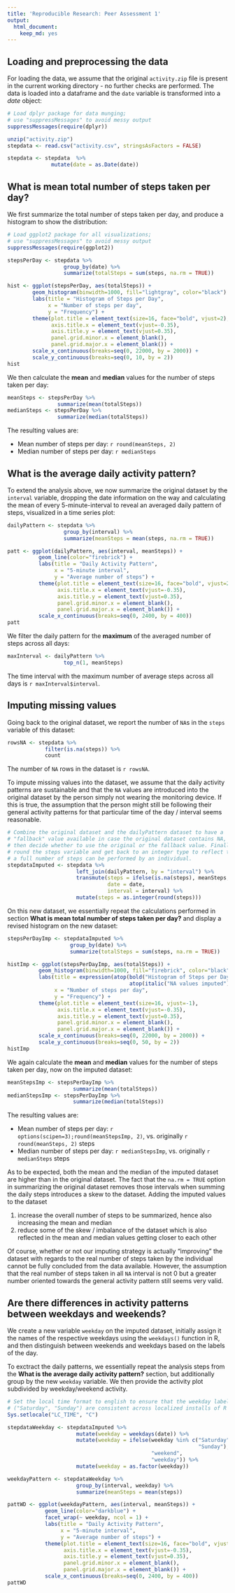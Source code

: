 ```yaml
---
title: 'Reproducible Research: Peer Assessment 1'
output:
  html_document:
    keep_md: yes
---
```



## Loading and preprocessing the data

For loading the data, we  assume that the original `activity.zip` file is present in the current working directory - no further checks are performed. The data is loaded into a dataframe and the `date` variable is transformed into a *date* object:

```r
# Load dplyr package for data munging;
# use "suppressMessages" to avoid messy output
suppressMessages(require(dplyr))

unzip("activity.zip")
stepdata <- read.csv("activity.csv", stringsAsFactors = FALSE)

stepdata <- stepdata  %>%
              mutate(date = as.Date(date))
```


## What is mean total number of steps taken per day?

We first summarize the total number of steps taken per day, and produce a histogram
to show the distribution:

```r
# Load ggplot2 package for all visualizations;
# use "suppressMessages" to avoid messy output
suppressMessages(require(ggplot2))

stepsPerDay <- stepdata %>%
                  group_by(date) %>%
                  summarize(totalSteps = sum(steps, na.rm = TRUE))

hist <- ggplot(stepsPerDay, aes(totalSteps)) + 
        geom_histogram(binwidth=1000, fill="lightgray", color="black") +
        labs(title = "Histogram of Steps per Day",
             x = "Number of steps per day",
             y = "Frequency") +
        theme(plot.title = element_text(size=16, face="bold", vjust=2),
              axis.title.x = element_text(vjust=-0.35),
              axis.title.y = element_text(vjust=0.35),
              panel.grid.minor.x = element_blank(),
              panel.grid.major.x = element_blank()) +
        scale_x_continuous(breaks=seq(0, 22000, by = 2000)) +
        scale_y_continuous(breaks=seq(0, 10, by = 2))
hist

```

We then calculate the **mean** and **median** values for the number of steps taken
per day:

```r
meanSteps <- stepsPerDay %>%
                summarize(mean(totalSteps))
medianSteps <- stepsPerDay %>%
                summarize(median(totalSteps))
```

The resulting values are:

- Mean number of steps per day: `r round(meanSteps, 2)`
- Median number of steps per day: `r medianSteps`

## What is the average daily activity pattern?

To extend the analysis above, we now summarize the original dataset by the
`interval` variable, dropping the date information on the way and calculating
the mean of every 5-minute-interval to reveal an averaged daily pattern of
steps, visualized in a time series plot:

```r
dailyPattern <- stepdata %>%
                  group_by(interval) %>%
                  summarize(meanSteps = mean(steps, na.rm = TRUE))

patt <- ggplot(dailyPattern, aes(interval, meanSteps)) +
          geom_line(color="firebrick") +
          labs(title = "Daily Activity Pattern",
               x = "5-minute interval",
               y = "Average number of steps") +
          theme(plot.title = element_text(size=16, face="bold", vjust=2),
                axis.title.x = element_text(vjust=-0.35),
                axis.title.y = element_text(vjust=0.35),
                panel.grid.minor.x = element_blank(),
                panel.grid.major.x = element_blank()) +
          scale_x_continuous(breaks=seq(0, 2400, by = 400))
patt

```

We filter the daily pattern for the **maximum** of the averaged number of steps
across all days:

```r
maxInterval <- dailyPattern %>%
                  top_n(1, meanSteps)
```

The time interval with the maximum number of average steps across all days is
`r maxInterval$interval`.

## Imputing missing values

Going back to the original dataset, we report the number of `NA`s in the `steps`
variable of this dataset:

```r
rowsNA <- stepdata %>%
            filter(is.na(steps)) %>%
            count

```

The number of `NA` rows in the dataset is `r rowsNA`.

To impute missing values into the dataset, we assume that the daily activity
patterns are sustainable and that the `NA` values are introduced into the original
dataset by the person simply not wearing the monitoring device. If this is true,
the assumption that the person might still be following their general activity
patterns for that particular time of the day / interval seems reasonable.

```r
# Combine the original dataset and the dailyPattern dataset to have a
# "fallback" value available in case the original dataset contains NA,
# then decide whether to use the original or the fallback value. Finally,
# round the steps variable and get back to an integer type to reflect that only
# a full number of steps can be performed by an individual.
stepdataImputed <- stepdata %>%
                      left_join(dailyPattern, by = "interval") %>%
                      transmute(steps = ifelse(is.na(steps), meanSteps, steps),
                                date = date,
                                interval = interval) %>%
                      mutate(steps = as.integer(round(steps)))

```

On this new dataset, we essentially repeat the calculations performed in section
**What is mean total number of steps taken per day?** and display a revised
histogram on the new dataset:

```r
stepsPerDayImp <- stepdataImputed %>%
                    group_by(date) %>%
                    summarize(totalSteps = sum(steps, na.rm = TRUE))

histImp <- ggplot(stepsPerDayImp, aes(totalSteps)) + 
          geom_histogram(binwidth=1000, fill="firebrick", color="black") +
          labs(title = expression(atop(bold("Histogram of Steps per Day"),
                                       atop(italic("NA values imputed")))),
               x = "Number of steps per day",
               y = "Frequency") +
          theme(plot.title = element_text(size=16, vjust=-1),
                axis.title.x = element_text(vjust=-0.35),
                axis.title.y = element_text(vjust=0.35),
                panel.grid.minor.x = element_blank(),
                panel.grid.major.x = element_blank()) +
          scale_x_continuous(breaks=seq(0, 22000, by = 2000)) +
          scale_y_continuous(breaks=seq(0, 50, by = 2))
histImp
```

We again calculate the **mean** and **median** values for the number of steps taken
per day, now on the imputed dataset:

```r
meanStepsImp <- stepsPerDayImp %>%
                     summarize(mean(totalSteps))
medianStepsImp <- stepsPerDayImp %>%
                     summarize(median(totalSteps))
```

The resulting values are:

- Mean number of steps per day: `r options(scipen=3);round(meanStepsImp, 2)`, vs. originally
`r round(meanSteps, 2)` steps
- Median number of steps per day: `r medianStepsImp`, vs. originally
`r medianSteps` steps

As to be expected, both the mean and the median of the imputed dataset are
higher than in the original dataset. The fact that the `na.rm = TRUE` option in
summarizing the original dataset removes those intervals when summing the daily
steps introduces a skew to the dataset. Adding the imputed values to the dataset

1. increase the overall number of steps to be summarized, hence also increasing
the mean and median
2. reduce some of the skew / imbalance of the dataset which is also reflected in
the mean and median values getting closer to each other

Of course, whether or not our imputing strategy is actually "improving" the
dataset with regards to the real number of steps taken by the individual cannot
be fully concluded from the data available. However, the assumption that the 
real number of steps taken in all `NA` interval is not 0 but a greater number 
oriented towards the general activity pattern still seems very valid.

## Are there differences in activity patterns between weekdays and weekends?

We create a new variable `weekday` on the imputed dataset, initially assign it 
the names of the respective weekdays using the `weekdays()` function in R, and
then distinguish between weekends and weekdays based on the labels of the day.

To exctract the daily patterns, we essentially repeat the analysis steps from 
the **What is the average daily activity pattern?** section, but additionally 
group by the new `weekday` variable. We then provide the activity plot 
subdivided by weekday/weekend activity.


```r
# Set the local time format to english to ensure that the weekday labels
# ("Saturday", "Sunday") are consistent across localized installs of R
Sys.setlocale("LC_TIME", "C")

stepdataWeekday <- stepdataImputed %>%
                      mutate(weekday = weekdays(date)) %>%
                      mutate(weekday = ifelse(weekday %in% c("Saturday",
                                                             "Sunday"),
                                              "weekend",
                                              "weekday")) %>%
                      mutate(weekday = as.factor(weekday))

weekdayPattern <- stepdataWeekday %>%
                      group_by(interval, weekday) %>%
                      summarize(meanSteps = mean(steps))

pattWD <- ggplot(weekdayPattern, aes(interval, meanSteps)) +
            geom_line(color="darkblue") +
            facet_wrap(~ weekday, ncol = 1) +
            labs(title = "Daily Activity Pattern",
                 x = "5-minute interval",
                 y = "Average number of steps") +
            theme(plot.title = element_text(size=16, face="bold", vjust=2),
                  axis.title.x = element_text(vjust=-0.35),
                  axis.title.y = element_text(vjust=0.35),
                  panel.grid.minor.x = element_blank(),
                  panel.grid.major.x = element_blank()) +
            scale_x_continuous(breaks=seq(0, 2400, by = 400))
pattWD

```


